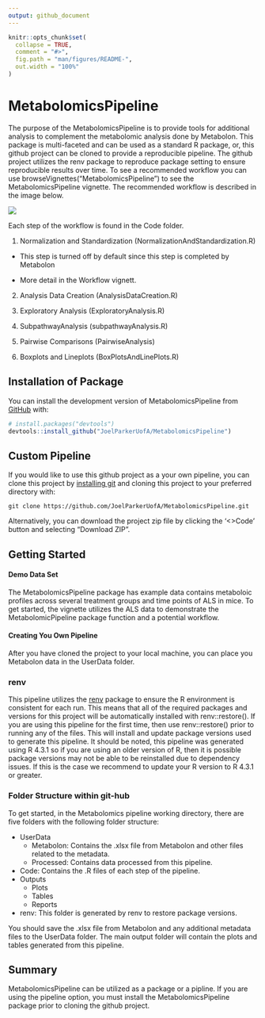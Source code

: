 ```yaml
---
output: github_document
---
```


<!-- README.md is generated from README.Rmd. Please edit that file -->

```r
knitr::opts_chunk$set(
  collapse = TRUE,
  comment = "#>",
  fig.path = "man/figures/README-",
  out.width = "100%"
)
```

# MetabolomicsPipeline

<!-- badges: start -->
<!-- badges: end -->

The purpose of the MetabolomicsPipeline is to provide tools for additional analysis
to complement the metabolomic analysis done by Metabolon. This package is multi-faceted
and can be used as a standard R package, or, this github project can be cloned to 
provide a reproducible pipeline. The github project utilizes the renv package to 
reproduce package setting to ensure reproducible results over time. To see a recommended
workflow you can use browseVignettes("MetabolomicsPipeline") to see the MetabolomicsPipeline
vignette. The recommended workflow is described in the image below. 

<img src="Workflow.png"/>

Each step of the workflow is found in the Code folder.

1. Normalization and Standardization (NormalizationAndStandardization.R)

- This step is turned off by default since this step is completed by Metabolon

- More detail in the Workflow vignett.

2. Analysis Data Creation (AnalysisDataCreation.R)

3. Exploratory Analysis (ExploratoryAnalysis.R)

4. SubpathwayAnalysis (subpathwayAnalysis.R)

5. Pairwise Comparisons (PairwiseAnalysis)

6. Boxplots and Lineplots (BoxPlotsAndLinePlots.R)

## Installation of Package

You can install the development version of MetabolomicsPipeline from [GitHub](https://github.com/) with:

``` r
# install.packages("devtools")
devtools::install_github("JoelParkerUofA/MetabolomicsPipeline")
```

## Custom Pipeline
If you would like to use this github project as a your own pipeline, you can clone
this project by [installing git](https://git-scm.com/book/en/v2/Getting-Started-Installing-Git)
and cloning this project to your preferred directory with:

```
git clone https://github.com/JoelParkerUofA/MetabolomicsPipeline.git
```

Alternatively, you can download the project zip file by clicking the '<>Code'
button and selecting "Download ZIP".

## Getting Started {#sec-GettingStarted}

#### Demo Data Set

The MetabolomicsPipeline package has example data contains metaboloic profiles across several treatment groups and time points of ALS in mice. To get started, the vignette utilizes the ALS data
to demonstrate the MetabolomicPipeline package function and a potential workflow.

#### Creating You Own Pipeline

After you have cloned the project to your local machine, you can place you Metabolon
data in the UserData folder. 


### renv

This pipeline utilizes the [renv](https://rstudio.github.io/renv/articles/renv.html#reproducibility) package to ensure the R environment is consistent for each run. This means that all of the required packages and versions for this project will be automatically installed with renv::restore(). If you are using this pipeline for the first time, then use renv::restore() prior to running any of the files. This will install and update package versions used to generate this pipeline. It should be noted, this pipeline was generated using R 4.3.1 so if you are using an older version of R, then it is possible package versions may not be able to be reinstalled due to dependency issues. If this is the case we recommend to update your R version to R 4.3.1 or greater.

### Folder Structure within git-hub

To get started, in the Metabolomics pipeline working directory, there are five folders with the following folder structure:

-   UserData
    -   Metabolon: Contains the .xlsx file from Metabolon and other files related to the metadata.
    -   Processed: Contains data processed from this pipeline.
-   Code: Contains the .R files of each step of the pipeline.
-   Outputs
    -   Plots
    -   Tables
    -   Reports
-   renv: This folder is generated by renv to restore package versions.

You should save the .xlsx file from Metabolon and any additional metadata files to the UserData folder. The main output folder will contain the plots and tables generated from this pipeline.

## Summary 

MetabolomicsPipeline can be utilized as a package or a pipline. If you are using 
the pipeline option, you must install the MetabolomicsPipeline package prior to 
cloning the github project. 






